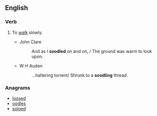 ==English==

===Verb===
{{en-verb|soodl}}

# {{context|rare|intransitive|lang=en}} To [[walk]] slowly.
#* John Clare
#*: And as I '''soodled''' on and on, / The ground was warm to look upon.
#* W H Auden
#*: ...haltering torrent/ Shrunk to a '''soodling''' thread.

===Anagrams===
* [[loosed#English|loosed]]
* [[oodles#English|oodles]]
* [[soloed#English|soloed]]